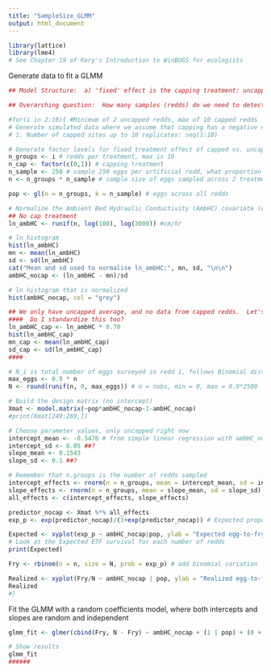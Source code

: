 ---
title: "SampleSize_GLMM"
output: html_document
---

```{r setup, include=FALSE}
library(lattice)
library(lme4)
# See Chapter 19 of Kery's Introduction to WinBUGS for ecologists
```
Generate data to fit a GLMM 

```{r data_for_glmm}
 
## Model Structure:  a) 'fixed' effect is the capping treatment: uncapped vs. capped redd; b)  the random effect is the redd into which eyed eggs are planted; c) continuous covariate is ambient bed hydraulic conductivity, i.e. the conductivity of the surrounding gravel has a linear effect on egg-to-fry (ETF) survival ; d) Response variable: Binomial distribution of number of (successful) emergent fry based on 250 eyed eggs planted in each redd at start of incubation season.

## Overarching question:  How many samples (redds) do we need to detect an effect of capping a redd on the ETF survival? 

#for(i in 2:10){ #Minimum of 2 uncapped redds, max of 10 capped redds 
# Generate simulated data where we assume that capping has a negative effect on ETF survival 
# 1. Number of capped sites up to 10 replicates: seq(1:10)

# Generate factor levels for fixed treatment effect of capped vs. uncapped redds
n_groups <- i # redds per treatment, max is 10
n_cap <- factor(c(0,1)) # capping treatment
n_sample <- 250 # sample 250 eggs per artificial redd, what proportion is alive?
n <- n_groups * n_sample # sample size of eggs sampled across 2 treatments and 

pop <- gl(n = n_groups, k = n_sample) # eggs across all redds

# Normalize the Ambient Bed Hydraulic Conductivity (AmbHC) covariate (cm/hr)
## No cap treatment
ln_ambHC <- runif(n, log(100), log(3000)) #cm/hr

# ln histogram
hist(ln_ambHC)
mn <- mean(ln_ambHC)
sd <- sd(ln_ambHC)
cat("Mean and sd used to normalise ln_ambHC:", mn, sd, "\n\n")
ambHC_nocap <- (ln_ambHC - mn)/sd

# ln histogram that is normalized
hist(ambHC_nocap, col = "grey")

## We only have uncapped average, and no data from capped redds.  Let's simulate treatment effect of capping the redd by generating the capped average survival from uncapped. 
####  Do I standardize this too?
ln_ambHC_cap <- ln_ambHC * 0.70
hist(ln_ambHC_cap)
mn_cap <- mean(ln_ambHC_cap)
sd_cap <- sd(ln_ambHC_cap)
####

# N_i is total number of eggs surveyed in redd i, follows Binomial distribution 
max_eggs <- 0.9 * n
N <- round(runif(n, 0, max_eggs)) # n = nobs, min = 0, max = 0.9*2500

# Build the design matrix (no intercept)
Xmat <- model.matrix(~pop*ambHC_nocap-1-ambHC_nocap)
#print(Xmat[249:269,])

# Choose parameter values, only uncapped right now
intercept_mean <- -0.5476 # from simple linear regression with ambHC_nocap
intercept_sd <- 0.05 ##?
slope_mean <- 0.1543
slope_sd <- 0.1 ##?

# Remember that n.groups is the number of redds sampled
intercept_effects <- rnorm(n = n_groups, mean = intercept_mean, sd = intercept_sd)
slope_effects <- rnorm(n = n_groups, mean = slope_mean, sd = slope_sd)
all_effects <- c(intercept_effects, slope_effects)

predictor_nocap <- Xmat %*% all_effects
exp_p <- exp(predictor_nocap)/(1+exp(predictor_nocap)) # Expected proportion of eyed eggs that survive to fry stage

Expected <- xyplot(exp_p ~ ambHC_nocap|pop, ylab = "Expected egg-to-fry survival", xlab = "Ambient bed hydraulic conductivity", main = paste("Expected ETF survival for sample size for", i, "redds"))
# Look at the Expected ETF survival for each number of redds
print(Expected) 

Fry <- rbinom(n = n, size = N, prob = exp_p) # add binomial variation

Realized <- xyplot(Fry/N ~ ambHC_nocap | pop, ylab = "Realized egg-to-fry survival", xlab = "Ambient bed hydraulic conductivity", main = paste("Realized ETF survival for", i, "redds"))
Realized
#}

```
Fit the GLMM with a random coefficients model, where both intercepts and slopes are random and independent

```{r fit_glmm}
glmm_fit <- glmer(cbind(Fry, N - Fry) ~ ambHC_nocap + (1 | pop) + (0 + ambHC_nocap | pop), family = binomial)

# Show results
glmm_fit 
######

```

